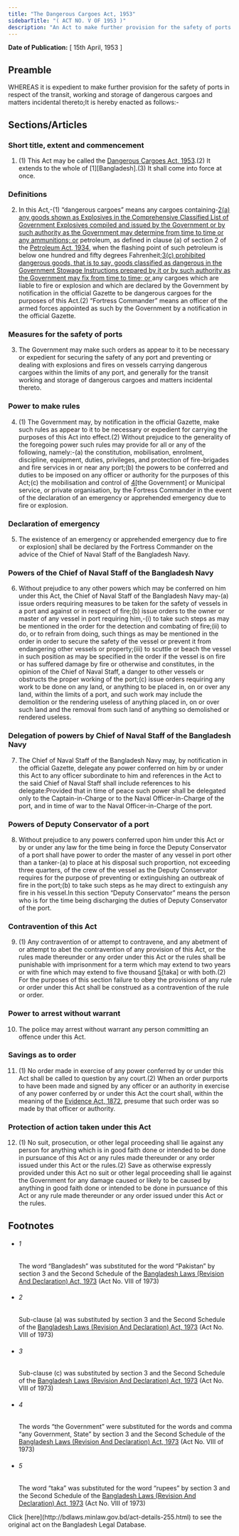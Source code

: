 ```yaml
---
title: "The Dangerous Cargoes Act, 1953"
sidebarTitle: "( ACT NO. V OF 1953 )"
description: "An Act to make further provision for the safety of ports in respect of the transit, working and storage of dangerous cargoes and matters incidental thereto. ♣"
---
```


**Date of Publication:** [ 15th April, 1953 ]

## Preamble

WHEREAS it is expedient to make further provision for the safety of ports in respect of the transit, working and storage of dangerous cargoes and matters incidental thereto;It is hereby enacted as follows:-

## Sections/Articles

### Short title, extent and commencement

1. (1) This Act may be called the [Dangerous Cargoes Act, 1953](/act-255.html "Dangerous Cargoes Act, 1953").(2) It extends to the whole of [1][Bangladesh].(3) It shall come into force at once.

### Definitions

2. In this Act,-(1) “dangerous cargoes” means any cargoes containing-[2](1)[(a) any goods shown as Explosives in the Comprehensive Classified List of Government Explosives compiled and issued by the Government or by such authority as the Government may determine from time to time or any ammunitions; or](b) petroleum, as defined in clause (a) of section 2 of the [Petroleum Act, 1934](/act-166.html "Petroleum Act, 1934"), when the flashing point of such petroleum is below one hundred and fifty degrees Fahrenheit;[3](2)[(c) prohibited dangerous goods, that is to say, goods classified as dangerous in the Government Stowage Instructions prepared by it or by such authority as the Government may fix from time to time; or ](d) any cargoes which are liable to fire or explosion and which are declared by the Government by notification in the official Gazette to be dangerous cargoes for the purposes of this Act.(2) “Fortress Commander” means an officer of the armed forces appointed as such by the Government by a notification in the official Gazette.

### Measures for the safety of ports

3. The Government may make such orders as appear to it to be necessary or expedient for securing the safety of any port and preventing or dealing with explosions and fires on vessels carrying dangerous cargoes within the limits of any port, and generally for the transit working and storage of dangerous cargoes and matters incidental thereto.

### Power to make rules

4. (1) The Government may, by notification in the official Gazette, make such rules as appear to it to be necessary or expedient for carrying the purposes of this Act into effect.(2) Without prejudice to the generality of the foregoing power such rules may provide for all or any of the following, namely:-(a) the constitution, mobilisation, enrolment, discipline, equipment, duties, privileges, and protection of fire-brigades and fire services in or near any port;(b) the powers to be conferred and duties to be imposed on any officer or authority for the purposes of this Act;(c) the mobilisation and control of [4](1)[the Government] or Municipal service, or private organisation, by the Fortress Commander in the event of the declaration of an emergency or apprehended emergency due to fire or explosion.

### Declaration of emergency

5. The existence of an emergency or apprehended emergency due to fire or explosion] shall be declared by the Fortress Commander on the advice of the Chief of Naval Staff of the Bangladesh Navy.

### Powers of the Chief of Naval Staff of the Bangladesh Navy

6. Without prejudice to any other powers which may be conferred on him under this Act, the Chief of Naval Staff of the Bangladesh Navy may-(a) issue orders requiring measures to be taken for the safety of vessels in a port and against or in respect of fire;(b) issue orders to the owner or master of any vessel in port requiring him,-(i) to take such steps as may be mentioned in the order for the detection and combating of fire;(ii) to do, or to refrain from doing, such things as may be mentioned in the order in order to secure the safety of the vessel or prevent it from endangering other vessels or property;(iii) to scuttle or beach the vessel in such position as may be specified in the order if the vessel is on fire or has suffered damage by fire or otherwise and constitutes, in the opinion of the Chief of Naval Staff, a danger to other vessels or obstructs the proper working of the port;(c) issue orders requiring any work to be done on any land, or anything to be placed in, on or over any land, within the limits of a port, and such work may include the demolition or the rendering useless of anything placed in, on or over such land and the removal from such land of anything so demolished or rendered useless.

### Delegation of powers by Chief of Naval Staff of the Bangladesh Navy

7. The Chief of Naval Staff of the Bangladesh Navy may, by notification in the official Gazette, delegate any power conferred on him by or under this Act to any officer subordinate to him and references in the Act to the said Chief of Naval Staff shall include references to his delegate:Provided that in time of peace such power shall be delegated only to the Captain-in-Charge or to the Naval Officer-in-Charge of the port, and in time of war to the Naval Officer-in-Charge of the port.

### Powers of Deputy Conservator of a port

8. Without prejudice to any powers conferred upon him under this Act or by or under any law for the time being in force the Deputy Conservator of a port shall have power to order the master of any vessel in port other than a tanker-(a) to place at his disposal such proportion, not exceeding three quarters, of the crew of the vessel as the Deputy Conservator requires for the purpose of preventing or extinguishing an outbreak of fire in the port;(b) to take such steps as he may direct to extinguish any fire in his vessel.In this section “Deputy Conservator” means the person who is for the time being discharging the duties of Deputy Conservator of the port.

### Contravention of this Act

9. (1) Any contravention of or attempt to contravene, and any abetment of or attempt to abet the contravention of any provision of this Act, or the rules made thereunder or any order under this Act or the rules shall be punishable with imprisonment for a term which may extend to two years or with fine which may extend to five thousand [5](1)[taka] or with both.(2) For the purposes of this section failure to obey the provisions of any rule or order under this Act shall be construed as a contravention of the rule or order.

### Power to arrest without warrant

10. The police may arrest without warrant any person committing an offence under this Act.

### Savings as to order

11. (1) No order made in exercise of any power conferred by or under this Act shall be called to question by any court.(2) When an order purports to have been made and signed by any officer or an authority in exercise of any power conferred by or under this Act the court shall, within the meaning of the [Evidence Act, 1872](/act-24.html "Evidence Act, 1872"), presume that such order was so made by that officer or authority.

### Protection of action taken under this Act

12. (1) No suit, prosecution, or other legal proceeding shall lie against any person for anything which is in good faith done or intended to be done in pursuance of this Act or any rules made thereunder or any order issued under this Act or the rules.(2) Save as otherwise expressly provided under this Act no suit or other legal proceeding shall lie against the Government for any damage caused or likely to be caused by anything in good faith done or intended to be done in pursuance of this Act or any rule made thereunder or any order issued under this Act or the rules.

## Footnotes

- ###### 1

  The word “Bangladesh” was substituted for the word “Pakistan” by section 3 and the Second Schedule of the [Bangladesh Laws (Revision And Declaration) Act, 1973](/act-430.html "Bangladesh Laws (Revision And Declaration) Act, 1973") (Act No. VIII of 1973)

- ###### 2

  Sub-clause (a) was substituted by section 3 and the Second Schedule of the [Bangladesh Laws (Revision And Declaration) Act, 1973](/act-430.html "Bangladesh Laws (Revision And Declaration) Act, 1973") (Act No. VIII of 1973)

- ###### 3

  Sub-clause (c) was substituted by section 3 and the Second Schedule of the [Bangladesh Laws (Revision And Declaration) Act, 1973](/act-430.html "Bangladesh Laws (Revision And Declaration) Act, 1973") (Act No. VIII of 1973)

- ###### 4

  The words “the Government” were substituted for the words and comma “any Government, State” by section 3 and the Second Schedule of the [Bangladesh Laws (Revision And Declaration) Act, 1973](/act-430.html "Bangladesh Laws (Revision And Declaration) Act, 1973") (Act No. VIII of 1973)

- ###### 5

  The word “taka” was substituted for the word “rupees” by section 3 and the Second Schedule of the [Bangladesh Laws (Revision And Declaration) Act, 1973](/act-430.html "Bangladesh Laws (Revision And Declaration) Act, 1973") (Act No. VIII of 1973)

<Note>
  Click [here](http://bdlaws.minlaw.gov.bd/act-details-255.html) to see the original act on the Bangladesh Legal Database.
</Note>

